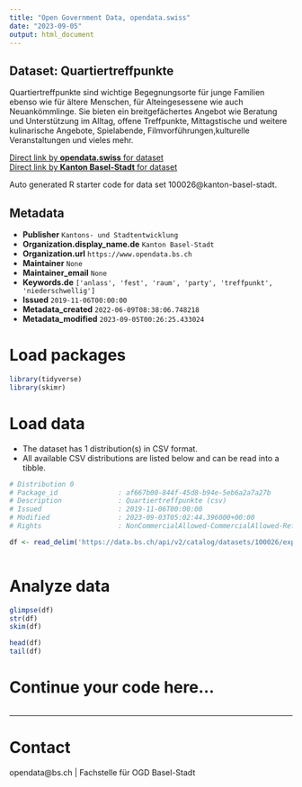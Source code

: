 ```yaml
---
title: "Open Government Data, opendata.swiss"
date: "2023-09-05"
output: html_document
---
```


## Dataset: Quartiertreffpunkte

Quartiertreffpunkte sind wichtige Begegnungsorte für junge Familien ebenso wie für ältere Menschen, für Alteingesessene wie auch Neuankömmlinge. Sie bieten ein breitgefächertes Angebot wie Beratung und Unterstützung im Alltag, offene Treffpunkte, Mittagstische und weitere kulinarische Angebote, Spielabende, Filmvorführungen,kulturelle Veranstaltungen und vieles mehr.

[Direct link by **opendata.swiss** for dataset](https://opendata.swiss/de/dataset/quartiertreffpunkte)<br>
[Direct link by **Kanton Basel-Stadt** for dataset](https://data.bs.ch/explore/dataset/100026/)

Auto generated R starter code for data set 100026@kanton-basel-stadt.

## Metadata

- **Publisher** `Kantons- und Stadtentwicklung`
- **Organization.display_name.de** `Kanton Basel-Stadt`
- **Organization.url** `https://www.opendata.bs.ch`
- **Maintainer** `None`
- **Maintainer_email** `None`
- **Keywords.de** `['anlass', 'fest', 'raum', 'party', 'treffpunkt', 'niederschwellig']`
- **Issued** `2019-11-06T00:00:00`
- **Metadata_created** `2022-06-09T08:38:06.748218`
- **Metadata_modified** `2023-09-05T00:26:25.433024`


# Load packages

```r

library(tidyverse)
library(skimr)

```

# Load data

-   The dataset has 1 distribution(s) in CSV format.
-   All available CSV distributions are listed below and can be read into a tibble.

```r

# Distribution 0
# Package_id               : af667b00-844f-45d8-b94e-5eb6a2a7a27b
# Description              : Quartiertreffpunkte (csv)
# Issued                   : 2019-11-06T00:00:00
# Modified                 : 2023-09-03T05:02:44.396000+00:00
# Rights                   : NonCommercialAllowed-CommercialAllowed-ReferenceRequired

df <- read_delim('https://data.bs.ch/api/v2/catalog/datasets/100026/exports/csv')



```

# Analyze data

```r

glimpse(df)
str(df)
skim(df)

head(df)
tail(df)

```

# Continue your code here...

```r

```

------------------------------------------------------------------------

# Contact

opendata@bs.ch | Fachstelle für OGD Basel-Stadt
